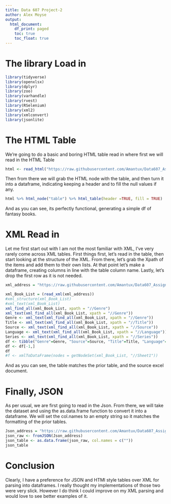 ```yaml
---
title: Data 607 Project-2
author: Alex Moyse
output: 
  html_document:
    df_print: paged
    toc: true
    toc_float: true
---
```

<H1> The library Load in </H1>

```r
library(tidyverse)
library(openxlsx)
library(dplyr)
library(zoo)
library(varhandle)
library(rvest)
library(RSelenium)
library(xml2)
library(xmlconvert)
library(jsonlite)
```
<H1> The HTML Table </H1>

We're going to do a basic and boring HTML table read in where first we will read in the HTML Table

```r
html <- read_html("https://raw.githubusercontent.com/Amantux/Data607_Assignment7/main/table_html2.html")

```

Then from there we will grab the HTML node with the table, and then turn it into a dataframe, indicating keeping a header and to fill the null values if any. 

```r
html %>% html_node("table") %>% html_table(header =TRUE, fill = TRUE) 

```

And as you can see, its perfectly functional, generating a simple df of fantasy books. 

<H1> XML Read in </H1>

Let me first start out with I am not the most familiar with XML, I've very rarely come across XML tables. First things first, let's read in the table, then start looking at the structure of the XML. From there, let's grab the Xpath of the items and add them to their own lists. At that point let's make a dataframe, creating columns in line with the table column name. Lastly, let's drop the first row as it is not needed. 

```r
xml_address = "https://raw.githubusercontent.com/Amantux/Data607_Assignment7/main/Table_XML.xml"

xml_Book_List = (read_xml(xml_address))
#xml_structure(xml_Book_List)
#xml_text(xml_Book_List)
xml_find_all(xml_Book_List, xpath = "//Genre")
xml_text(xml_find_all(xml_Book_List, xpath = "//Genre"))
Genre <- xml_text(xml_find_all(xml_Book_List, xpath = "//Genre"))
Title <- xml_text(xml_find_all(xml_Book_List, xpath = "//Title"))
Source <- xml_text(xml_find_all(xml_Book_List, xpath = "//Source"))
Language <- xml_text(xml_find_all(xml_Book_List, xpath = "//Language"))
Series <- xml_text(xml_find_all(xml_Book_List, xpath = "//Series"))
df <- tibble("Genre"=Genre, "Source"=Source, "Title"=Title, "Language"=Language, "Series"=Series)
df <- df[-1,]
df
#f <- xmlToDataFrame(nodes = getNodeSet(xml_Book_List, "//Sheet1"))
```
And as you can see, the table matches the prior table, and the source excel document. 

<H1> Finally, JSON </H1>

As per usual, we are first going to read in the Json. From there, we will take the dataset and using the as.data.frame function to convert it into a dataframe. We will set the col.names to an empty string so it matches the formatting of the prior tables. 

```r
Json_address = "https://raw.githubusercontent.com/Amantux/Data607_Assignment7/main/Table_Json.txt"
json_raw <- fromJSON(Json_address)
json_table <- as.data.frame(json_raw, col.names = c(""))
json_table
```

<H1> Conclusion </H1>

Clearly, I have a preference for JSON and HTMl style tables over XML for parsing into dataframes. I really thought my implementations of those two were very slick. However I do think I could improve on my XML parsing and would love to see better examples of it. 